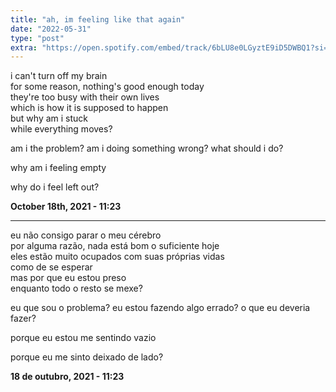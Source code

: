 ```yaml
---
title: "ah, im feeling like that again"
date: "2022-05-31"
type: "post"
extra: "https://open.spotify.com/embed/track/6bLU8e0LGyztE9iD5DWBQ1?si=76e84b29ad9c45f3"
---
```


i can't turn off my brain<br/>
for some reason, nothing's good enough today<br/>
they're too busy with their own lives<br/>
which is how it is supposed to happen<br/>
but why am i stuck<br/>
while everything moves?

am i the problem? am i doing something wrong? what should i do?

why am i feeling empty

why do i feel left out?

**October 18th, 2021 - 11:23**

---

eu não consigo parar o meu cérebro<br/>
por alguma razão, nada está bom o suficiente hoje<br/>
eles estão muito ocupados com suas próprias vidas<br/>
como de se esperar<br/>
mas por que eu estou preso<br/>
enquanto todo o resto se mexe?

eu que sou o problema? eu estou fazendo algo errado? o que eu deveria fazer?

porque eu estou me sentindo vazio

porque eu me sinto deixado de lado?

**18 de outubro, 2021 - 11:23**
